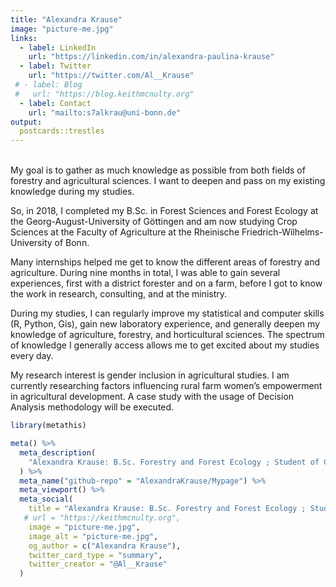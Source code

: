 ```yaml
---
title: "Alexandra Krause"
image: "picture-me.jpg"
links:
  - label: LinkedIn
    url: "https://linkedin.com/in/alexandra-paulina-krause"
  - label: Twitter
    url: "https://twitter.com/Al__Krause"
 # - label: Blog
 #   url: "https://blog.keithmcnulty.org"
  - label: Contact
    url: "mailto:s7alkrau@uni-bonn.de"
output:
  postcards::trestles
---
```


<br>
My goal is to gather as much knowledge as possible from both fields of forestry and agricultural sciences. I want to deepen and pass on my existing knowledge during my studies.

So, in 2018, I completed my B.Sc. in Forest Sciences and Forest Ecology at the Georg-August-University of Göttingen and am now studying Crop Sciences at the Faculty of Agriculture at the Rheinische Friedrich-Wilhelms-University of Bonn. 

Many internships helped me get to know the different areas of forestry and agriculture. During nine months in total, I was able to gain several experiences, first with a district forester and on a farm, before I got to know the work in research, consulting, and at the ministry.

During my studies, I can regularly improve my statistical and computer skills (R, Python, Gis), gain new laboratory experience, and generally deepen my knowledge of agriculture, forestry, and horticultural sciences. The spectrum of knowledge I generally access allows me to get excited about my studies every day.

My research interest is gender inclusion in agricultural studies. I am currently researching factors influencing rural farm women’s empowerment in agricultural development. A case study with the usage of Decision Analysis methodology will be executed.

```r
library(metathis)

meta() %>%
  meta_description(
    "Alexandra Krause: B.Sc. Forestry and Forest Ecology ; Student of Crop Science (Master), University Bonn"
  ) %>% 
  meta_name("github-repo" = "AlexandraKrause/Mypage") %>% 
  meta_viewport() %>% 
  meta_social(
    title = "Alexandra Krause: B.Sc. Forestry and Forest Ecology ; Student of Crop Science (Master), University Bonn",
   # url = "https://keithmcnulty.org",
    image = "picture-me.jpg",
    image_alt = "picture-me.jpg",
    og_author = c("Alexandra Krause"),
    twitter_card_type = "summary",
    twitter_creator = "@Al__Krause"
  )
```
